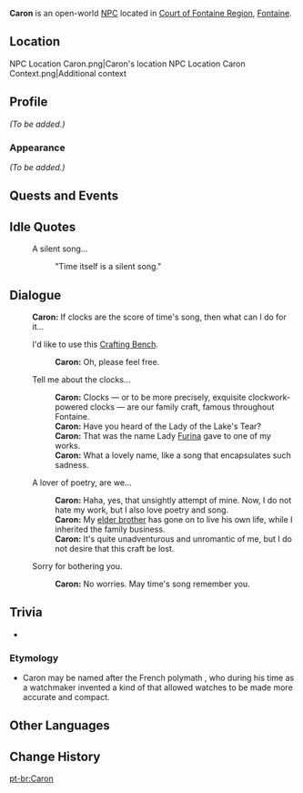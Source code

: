 {{Meta
<!-- Remove this template after adding the missing info -->
|missing_NPC_profile  = yes
}}
{{Character Infobox
|type             = Open-World NPC
|image            = NPC Caron.png
|realname         = <!-- Optional, if different from in-game name -->
|deceased         = <!-- Past (for deceased prior to events of the game) or free response -->
|region           = Fontaine
|location         = Fontaine
|affiliation      = Lepaute Horlogerie
|title            = Manager, Lepaute Horlogerie
|ancestry         = <!-- Clan/family -->
|father           = 
|mother           = 
|spouse           = 
|sibling          = Livre
|siblingNote      = older brother
|child            = 
|relative         = 
|voiceEN          = 
|voiceCN          = 
|voiceJP          = 
|voiceKR          = 
|dialoguereward   = 
}}
'''Caron''' is an open-world [[NPC]] located in [[Court of Fontaine Region]], [[Fontaine]].

==Location==
<gallery>
NPC Location Caron.png|Caron's location
NPC Location Caron Context.png|Additional context
</gallery>

==Profile==
''(To be added.)''

===Appearance===
''(To be added.)''

==Quests and Events==
{{Quests and Events}}

==Idle Quotes==
{{Dialogue Start}}
: {{DIcon|Idle}} A silent song...
:: {{A|VO Caron 01.ogg}} "Time itself is a silent song."
{{Dialogue End}}

==Dialogue==
{{Dialogue Start}}
:'''Caron:''' If clocks are the score of time's song, then what can I do for it...
:{{DIcon}} I'd like to use this [[Crafting Bench]].
::'''Caron:''' Oh, please feel free.
:{{DIcon}} Tell me about the clocks...
::'''Caron:''' Clocks &mdash; or to be more precisely, exquisite clockwork-powered clocks &mdash; are our family craft, famous throughout Fontaine.
::'''Caron:''' Have you heard of the Lady of the Lake's Tear?
::'''Caron:''' That was the name Lady [[Furina]] gave to one of my works.
::'''Caron:''' What a lovely name, like a song that encapsulates such sadness.
:{{DIcon}} A lover of poetry, are we...
::'''Caron:''' Haha, yes, that unsightly attempt of mine. Now, I do not hate my work, but I also love poetry and song.
::'''Caron:''' My [[Livre|elder brother]] has gone on to live his own life, while I inherited the family business.
::'''Caron:''' It's quite unadventurous and unromantic of me, but I do not desire that this craft be lost.
:{{DIcon}} Sorry for bothering you.
::'''Caron:''' No worries. May time's song remember you.
{{Dialogue End}}
<!--
==Event Dialogue==
===Event Name===
{{Dialogue Start}}
:'''{{subst:PAGENAME}}:'''
{{Dialogue End}}
-->
==Trivia==
* {{Furnishing Mentions}}
===Etymology===
* Caron may be named after the French polymath {{W|Pierre Beaumarchais|Pierre-Augustin Caron de Beaumarchais}}, who during his time as a watchmaker invented a kind of {{W|escapement}} that allowed watches to be made more accurate and compact.

==Other Languages==
{{Other Languages
|default_hidden = 1
|en    = Caron
|zhs   = 卡隆
|zhs_rm = Kǎlóng
|zht   = 卡隆
|zht_rm = Kǎlóng
|ja    = カロン
|ja_rm = Karon
|ko    = 카론
|es    = Caron
|fr    = Caron
|ru    = Карон
|th    = Caron
|vi    = Caron
|de    = Caron
|id    = Caron
|pt    = Caron
|tr    = Caron
|it    = Caron
}}

==Change History==
{{Change History|4.0}}
<!--
==References==
{{Reflist}}
-->

[[pt-br:Caron]]